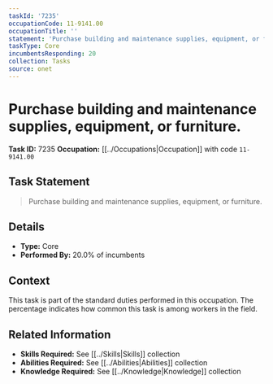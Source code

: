 ```yaml
---
taskId: '7235'
occupationCode: 11-9141.00
occupationTitle: ''
statement: 'Purchase building and maintenance supplies, equipment, or furniture.'
taskType: Core
incumbentsResponding: 20
collection: Tasks
source: onet
---
```

# Purchase building and maintenance supplies, equipment, or furniture.

**Task ID:** 7235
**Occupation:** [[../Occupations|Occupation]] with code `11-9141.00`

## Task Statement

> Purchase building and maintenance supplies, equipment, or furniture.

## Details

- **Type:** Core
- **Performed By:** 20.0% of incumbents

## Context

This task is part of the standard duties performed in this occupation. The percentage indicates how common this task is among workers in the field.

## Related Information

- **Skills Required:** See [[../Skills|Skills]] collection
- **Abilities Required:** See [[../Abilities|Abilities]] collection
- **Knowledge Required:** See [[../Knowledge|Knowledge]] collection
